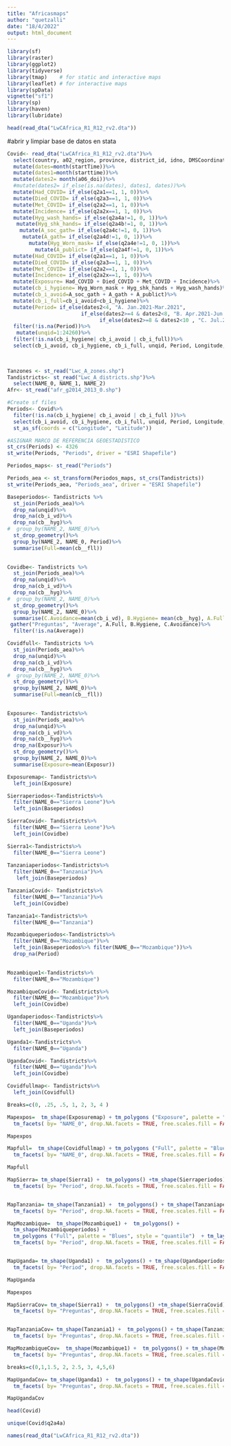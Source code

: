 ---
title: "Africasmaps"
author: "quetzalli"
date: "18/4/2022"
output: html_document
---

```{r setup, include=FALSE}
library(sf)
library(raster)
library(ggplot2)
library(tidyverse)
library(tmap)    # for static and interactive maps
library(leaflet) # for interactive maps
library(spData)
vignette("sf1")
library(sp)
library(haven)
library(lubridate)
```


```{r}
head(read_dta("LwCAfrica_R1_R12_rv2.dta"))
```


#abrir y limpiar base de datos en stata
```{r}


Covid<- read_dta("LwCAfrica_R1_R12_rv2.dta")%>%
  select(country, a02_region, province, district_id, idno, DMSCoordinates, Latitude, Longitude, q2a4a, q2a4b, q2a4c, q2a4d, q2a4e, q2a4f, q2a1, q2a3, q2a2, q2a2x, startTime, endTime, starttime, endtime, a06_doi)%>%
  mutate(dates=month(startTime))%>%
  mutate(dates1=month(starttime))%>%
  mutate(dates2= month(a06_doi))%>%
  #mutate(dates2= if_else(is.na(dates), dates1, dates))%>%
  mutate(Had_COVID= if_else(q2a1==1, 1, 0))%>%
  mutate(Died_COVID= if_else(q2a3==1, 1, 0))%>%
  mutate(Met_COVID= if_else(q2a2==1, 1, 0))%>%
  mutate(Incidence= if_else(q2a2x==1, 1, 0))%>%
  mutate(Hyg_wash_hands= if_else(q2a4a!=1, 0, 1))%>%
   mutate(Hyg_shk_hands= if_else(q2a4b!=1, 0, 1))%>%
    mutate(A_soc_gath= if_else(q2a4c!=1, 0, 1))%>%
     mutate(A_gath= if_else(q2a4d!=1, 0, 1))%>%
       mutate(Hyg_Worn_mask= if_else(q2a4e!=1, 0, 1))%>%
         mutate(A_publict= if_else(q2a4f!=1, 0, 1))%>%
  mutate(Had_COVID= if_else(q2a1==1, 1, 0))%>%
  mutate(Died_COVID= if_else(q2a3==1, 1, 0))%>%
  mutate(Met_COVID= if_else(q2a2==1, 1, 0))%>%
  mutate(Incidence= if_else(q2a2x==1, 1, 0))%>%
  mutate(Exposure= Had_COVID + Died_COVID + Met_COVID + Incidence)%>%
  mutate(cb_i_hygiene= Hyg_Worn_mask + Hyg_shk_hands + Hyg_wash_hands)%>%
  mutate(cb_i_avoid=A_soc_gath + A_gath + A_publict)%>%
  mutate(cb_i_full=cb_i_avoid+cb_i_hygiene)%>%
  mutate(Period= if_else(dates2<4, "A. Jan.2021-Mar.2021", 
                        if_else(dates2>=4 & dates2<8, "B. Apr.2021-Jun.2021", 
                              if_else(dates2>=8 & dates2<10 , "C. Jul.2021-Sept.2021", "D. Oct.2021-Dec.2021"))))%>%
  filter(!is.na(Period))%>%
   mutate(unqid=1:24260)%>%
  filter(!is.na(cb_i_hygiene| cb_i_avoid | cb_i_full))%>%
  select(cb_i_avoid, cb_i_hygiene, cb_i_full, unqid, Period, Longitude, Latitude, Exposure, Had_COVID,   Died_COVID,  Met_COVID, Incidence)
  
  

```


```{r}
Tanzones <- st_read("Lwc_A_zones.shp")
Tandistricts<- st_read("Lwc_A_districts.shp")%>%
  select(NAME_0, NAME_1, NAME_2)
Afr<- st_read("afr_g2014_2013_0.shp")
```


```{r}
#Create sf files
Periods<- Covid%>%
  filter(!is.na(cb_i_hygiene| cb_i_avoid | cb_i_full ))%>%
  select(cb_i_avoid, cb_i_hygiene, cb_i_full, unqid, Period, Longitude, Latitude, Exposure, Had_COVID,   Died_COVID,  Met_COVID,    Incidence)%>%
  st_as_sf(coords = c("Longitude", "Latitude"))

#ASIGNAR MARCO DE REFERENCIA GEOESTADISTICO
st_crs(Periods) <- 4326
st_write(Periods, "Periods", driver = "ESRI Shapefile")

```


```{r}
Periodos_maps<- st_read("Periods")
```


```{r}
Periods_aea <- st_transform(Periodos_maps, st_crs(Tandistricts))
st_write(Periods_aea, "Periods_aea", driver = "ESRI Shapefile")

```



```{r}
Baseperiodos<- Tandistricts %>% 
  st_join(Periods_aea)%>%
  drop_na(unqid)%>%
  drop_na(cb_i_vd)%>%
  drop_na(cb__hyg)%>%
#  group_by(NAME_2, NAME_0)%>%
  st_drop_geometry()%>%
  group_by(NAME_2, NAME_0, Period)%>%
  summarise(Full=mean(cb__fll))
  

Covidbe<- Tandistricts %>% 
  st_join(Periods_aea)%>%
  drop_na(unqid)%>%
  drop_na(cb_i_vd)%>%
  drop_na(cb__hyg)%>%
#  group_by(NAME_2, NAME_0)%>%
  st_drop_geometry()%>%
  group_by(NAME_2, NAME_0)%>%
  summarise(C.Avoidance=mean(cb_i_vd), B.Hygiene= mean(cb__hyg), A.Full= mean(cb__fll))%>%
 gather("Preguntas", "Average", A.Full, B.Hygiene, C.Avoidance)%>%
  filter(!is.na(Average))

Covidfull<- Tandistricts %>%
  st_join(Periods_aea)%>%
  drop_na(unqid)%>%
  drop_na(cb_i_vd)%>%
  drop_na(cb__hyg)%>%
#  group_by(NAME_2, NAME_0)%>%
  st_drop_geometry()%>%
  group_by(NAME_2, NAME_0)%>%
  summarise(Full=mean(cb__fll))
  
```



```{r}
Exposure<- Tandistricts%>%
  st_join(Periods_aea)%>%
  drop_na(unqid)%>%
  drop_na(cb_i_vd)%>%
  drop_na(cb__hyg)%>%
  drop_na(Exposur)%>%
  st_drop_geometry()%>%
  group_by(NAME_2, NAME_0)%>%
  summarise(Exposure=mean(Exposur))


```



```{r}
Exposuremap<- Tandistricts%>%
  left_join(Exposure)
```

```{r}
Sierraperiodos<-Tandistricts%>%
  filter(NAME_0=="Sierra Leone")%>%
  left_join(Baseperiodos)

SierraCovid<- Tandistricts%>%
  filter(NAME_0=="Sierra Leone")%>%
  left_join(Covidbe)

Sierra1<-Tandistricts%>%
  filter(NAME_0=="Sierra Leone")
  
Tanzaniaperiodos<-Tandistricts%>%
  filter(NAME_0=="Tanzania")%>%
   left_join(Baseperiodos)

TanzaniaCovid<- Tandistricts%>%
  filter(NAME_0=="Tanzania")%>%
  left_join(Covidbe)

Tanzania1<-Tandistricts%>%
  filter(NAME_0=="Tanzania")

Mozambiqueperiodos<-Tandistricts%>%
  filter(NAME_0=="Mozambique")%>%
  left_join(Baseperiodos%>% filter(NAME_0=="Mozambique"))%>%
  drop_na(Period)
  

Mozambique1<-Tandistricts%>%
  filter(NAME_0=="Mozambique")

MozambiqueCovid<- Tandistricts%>%
  filter(NAME_0=="Mozambique")%>%
  left_join(Covidbe)

Ugandaperiodos<-Tandistricts%>%
  filter(NAME_0=="Uganda")%>%
  left_join(Baseperiodos)

Uganda1<-Tandistricts%>%
  filter(NAME_0=="Uganda")

UgandaCovid<- Tandistricts%>%
  filter(NAME_0=="Uganda")%>%
  left_join(Covidbe)

Covidfullmap<- Tandistricts%>%
  left_join(Covidfull)

```


```{r}
Breaks=c(0, .25, .5, 1, 2, 3, 4 )

Mapexpos=  tm_shape(Exposuremap) + tm_polygons ("Exposure", palette = "Blues", breaks= Breaks)  + tm_layout(bg.color = "white", saturation = 1, legend.text.color = "Black", main.title = "Corona exposure", legend.position= c("left", "center"), main.title.color = "Black", legend.text.size = .5, main.title.position = c("left", "top"),  main.title.size = 1.2, title.position = c("center", "bottom")) + 
  tm_facets( by= "NAME_0", drop.NA.facets = TRUE, free.scales.fill = FALSE, ncol = 2) + tm_layout(panel.label.size =1, panel.label.height=2)
```


```{r}
Mapexpos
```


```{r}
Mapfull=  tm_shape(Covidfullmap) + tm_polygons ("Full", palette = "Blues", style = "quantile")  + tm_layout(bg.color = "white", saturation = 1, legend.text.color = "Black", main.title = "Corona behaviours", legend.position= c("left", "center"), main.title.color = "Black", legend.text.size = .5, main.title.position = c("left", "top"),  main.title.size = 1.2, title.position = c("center", "bottom")) + 
  tm_facets( by= "NAME_0", drop.NA.facets = TRUE, free.scales.fill = FALSE, ncol = 2) + tm_layout(panel.label.size =1, panel.label.height=2)
```


```{r}
Mapfull
```

```{r}
MapSierra= tm_shape(Sierra1) +  tm_polygons() +tm_shape(Sierraperiodos) + tm_polygons ("Full", palette = "Blues", style = "quantile")  + tm_layout(bg.color = "white", saturation = 1, legend.text.color = "Black", main.title = "Corona behaviours in Sierra Leone", legend.position= c("left", "center"), main.title.color = "Black", legend.text.size = .6, main.title.position = c("left", "top"),  main.title.size = 1.2, title.position = c("center", "bottom")) + 
  tm_facets( by= "Period", drop.NA.facets = TRUE, free.scales.fill = FALSE) + tm_layout(panel.label.size =.95, panel.label.height=2)


MapTanzania= tm_shape(Tanzania1) +  tm_polygons() + tm_shape(Tanzaniaperiodos) + tm_polygons ("Full", palette = "Blues", style = "quantile")  + tm_layout(bg.color = "white", saturation = 1, legend.text.color = "Black", main.title = "Corona behaviours in Tanzania", legend.position= c("left", "center"), main.title.color = "Black", legend.text.size = .6, main.title.position = c("left", "top"),  main.title.size = 1.2, title.position = c("center", "bottom")) + 
  tm_facets( by= "Period", drop.NA.facets = TRUE, free.scales.fill = FALSE, ncol=2) + tm_layout(panel.label.size =.95, panel.label.height=2)

MapMozambique=  tm_shape(Mozambique1) +  tm_polygons() + 
  tm_shape(Mozambiqueperiodos) + 
  tm_polygons ("Full", palette = "Blues", style = "quantile")  + tm_layout(bg.color = "white", saturation = 1, legend.text.color = "Black", main.title = "Corona behaviours in Mozambique", legend.position= c("left", "center"), main.title.color = "Black", legend.text.size = .6, main.title.position = c("left", "top"),  main.title.size = 1.2, title.position = c("center", "bottom")) + 
  tm_facets( by= "Period", drop.NA.facets = TRUE, free.scales.fill = FALSE, ncol=2) + tm_layout(panel.label.size =.8, panel.label.height=2) 


MapUganda= tm_shape(Uganda1) +  tm_polygons() + tm_shape(Ugandaperiodos) + tm_polygons ("Full", palette = "Blues", style = "quantile")  + tm_layout(bg.color = "white", saturation = 1, legend.text.color = "Black", main.title = "Corona behaviours in Uganda", legend.position= c("left", "center"), main.title.color = "Black", legend.text.size = .6, main.title.position = c("left", "top"),  main.title.size = 1.2, title.position = c("center", "bottom")) + 
  tm_facets( by= "Period", drop.NA.facets = TRUE, free.scales.fill = FALSE, ncol=2) + tm_layout(panel.label.size =.95, panel.label.height=2)

```


```{r}
MapUganda
```


```{r}
Mapexpos
```


```{r}
MapSierraCov= tm_shape(Sierra1) +  tm_polygons() +tm_shape(SierraCovid) + tm_polygons ("Average", palette = "Blues", style = "quantile")  + tm_layout(bg.color = "white", saturation = 1, legend.text.color = "Black", main.title = "Corona behaviours in Sierra Leona", legend.position= c("right", "bottom"), main.title.color = "Black", legend.text.size = .6, main.title.position = c("left", "top"),  title.size = 3, title.position = c("center", "bottom"), main.title.size = 1.2) + 
  tm_facets( by= "Preguntas", drop.NA.facets = TRUE, free.scales.fill = TRUE) + tm_layout(panel.label.size =.95, panel.label.height=2)


MapTanzaniaCov= tm_shape(Tanzania1) +  tm_polygons() + tm_shape(TanzaniaCovid) + tm_polygons ("Average", palette = "Blues", style = "quantile")  + tm_layout(bg.color = "white", saturation = 1, legend.text.color = "Black", main.title = "Corona behaviours in Tanzania", legend.position= c("left", "bottom"), main.title.color = "Black", legend.text.size = .6, main.title.position = c("left", "top"),  title.size = 3, title.position = c("center", "bottom"), main.title.size = 1.2) + 
  tm_facets( by= "Preguntas", drop.NA.facets = TRUE, free.scales.fill = TRUE) + tm_layout(panel.label.size =.95, panel.label.height=2)

MapMozambiqueCov=  tm_shape(Mozambique1) +  tm_polygons() + tm_shape(MozambiqueCovid) + tm_polygons ("Average", palette = "Blues", style = "quantile")  + tm_layout(bg.color = "white", saturation = 1, legend.text.color = "Black", main.title = "Corona behaviours in Mozambique", legend.position= c("right", "bottom"), main.title.color = "Black", legend.text.size = .6, main.title.position = c("left", "top"),  title.size = 3, title.position = c("center", "bottom"), main.title.size = 1.2) + 
  tm_facets( by= "Preguntas", drop.NA.facets = TRUE, free.scales.fill = TRUE) + tm_layout(panel.label.size =.95, panel.label.height=2)

breaks=c(0,1,1.5, 2, 2.5, 3, 4,5,6)

MapUgandaCov= tm_shape(Uganda1) +  tm_polygons() + tm_shape(UgandaCovid) + tm_polygons ("Average", palette = "Blues")  + tm_layout(bg.color = "white", saturation = 1, legend.text.color = "Black", main.title = "Corona behaviours in Uganda", legend.position = c(0, .6), main.title.color = "Black", legend.text.size = .6, main.title.position = c("left", "center"),  title.size = 3, title.position = c("center", "top"), main.title.size = 1.2) + 
  tm_facets( by= "Preguntas", drop.NA.facets = TRUE, free.scales.fill = TRUE) + tm_layout(panel.label.size =.95, panel.label.height=2)

```



```{r}
MapUgandaCov
```



```{r}
head(Covid)
```


```{r}

unique(Covid$q2a4a)

```



```{r}
names(read_dta("LwCAfrica_R1_R12_rv2.dta"))
```

